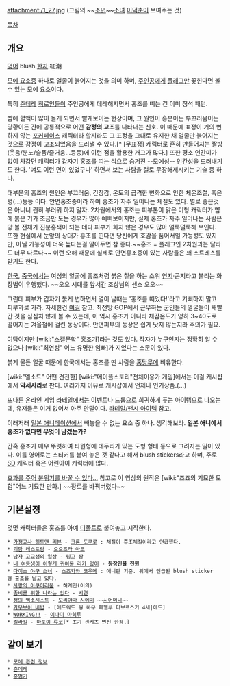 attachment:/1_27.jpg
(그림의 ~~[[소년]]~~[[소녀]] [[이덕춘]]이 보여주는 것)

[[목차]]

== 개요 ==
[[영어]] blush
[[한자]] 紅潮

[[모에 요소]]중 하나로 얼굴이 붉어지는 것을 의미 하며, [[주인공]]에게 [[플래그]]만 꽂힌다면 볼 수 있는 모에 요소이다. 

특히 [[츤데레]] [[히로인]]들이 주인공에게 데레해지면서 홍조를 띠는 건 이미 정석 패턴.

뺨에 혈액이 많이 돌게 되면서 빨개보이는 현상이며, 그 원인이 흥분이든 부끄러움이든 당황이든 간에 공통적으로 어떤 '''감정의 고조'''를 나타내는 신호. 이 때문에 표정이 거의 변하지 않는 [[포커페이스]] 캐릭터라 할지라도 그 표정을 그대로 유지한 채 얼굴만 붉어지는 것으로 감정이 고조되었음을 드러낼 수 있다.[* [무표정] 캐릭터로 흔히 만들어지는 짤방(웃음/분노/슬픔/즐거움...등등)에 이런 점을 활용한 개그가 많다.] 또한 평소 인간미가 없이 차갑던 캐릭터가 갑자기 홍조를 띠는 식으로 숨겨진 --모에성-- 인간성을 드러내기도 한다. '얘도 이런 면이 있었구나' 하면서 보는 사람을 절로 무장해제시키는 기술 중 하나.

대부분의 홍조의 원인은 부끄러움, 긴장감, 온도의 급격한 변화으로 인한 체온조절, 혹은 병(...)등등 이다. 안면홍조증이라 하여 홍조가 자주 일어나는 체질도 있다. 별로 좋은것은 아니니 괜히 부러워 하지 말자. 2차원에서의 홍조는 피부톤이 맑은 미형 캐릭터가 뺨에 붉은 기가 조금만 도는 경우가 많아 예뻐보이지만, 실제 홍조가 자주 일어나는 사람은 양 볼 전체가 진분홍색이 되는 데다 피부가 희지 않은 경우도 많아 얼룩덜룩해 보인다. 또한 현실에서 눈앞의 상대가 홍조를 띤다면 당신에게 호감을 품어서일 가능성도 있지만, 아닐 가능성이 더욱 높다는걸 알아두면 참 좋다.~~홍조 = 플래그인 2차원과는 달라도 너무 다르다~~ 이런 오해 때문에 실제로 안면홍조증이 있는 사람들은 꽤 스트레스를 받기도 한다.

[[한국]], [[중국]]에서는 여성의 얼굴에 홍조처럼 붉은 칠을 하는 소위 [[연지]]·곤지라고 불리는 화장법이 유행했다. ~~오오 시대를 앞서간 조상님의 센스 오오~~

그런데 피부가 갑자기 붉게 변하면서 열이 날때는 '홍조를 띠었다!'라고 기뻐하지 말고 피부과로 가라. 자세한건 [http://100.naver.com/100.nhn?docid=752936 여길] 참고.
최전방 GOP에서 근무하는 군인들의 얼굴들이 새빨간 것을 심심치 않게 볼 수 있는데, 이 역시 홍조가 아니라 체감온도가 영하 3~40도로 떨어지는 겨울철에 걸린 동상이다. 안면피부의 동상은 쉽게 낫지 않는지라 주의가 필요.

여담이지만 [wiki:"스갤문학" 홍조가]라는 것도 있다. 작자가 누구인지는 정확히 알 수 없으나 [wiki:"최연성" 어느 유명한 임빠]가 지었다는 소문이 있다.

붉게 물든 얼굴 때문에 한국에서는 홍조를 띤 사람을 [[홍당무]]에 비유한다. 

[wiki:"엘소드" 어떤 건전한] [wiki:"메이플스토리"전체이용가 게임]에서는 이걸 캐시샵에서 '''악세사리'''로 판다. 여러가지 이유로 캐시샵에서 언제나 인기상품.(…)

또다른 온라인 게임 [[라테일]]에서는 이벤트나 드롭으로 희귀하게 푸는 아이템으로 나오는데, 유저들은 이거 없어서 아주 안달이다. [[라테일/팬시 아이템]] 참고.

이래저래 [[일본 애니메이션]]에서 빼놓을 수 없는 요소 중 하나. 생각해보라. '''일본 애니에서 홍조가 없다면 무엇이 남겠는가?'''

간혹 홍조가 매우 뚜렷하여 타원형에 테두리가 있는 도형 형태 등으로 그려지는 일이 있다. 이를 영어로는 스티커를 붙여 놓은 것 같다고 해서 blush stickers라고 하며,  주로 [[SD]] 캐릭터 혹은 어린아이 캐릭터에 많다.

[http://serviceapi.nmv.naver.com/flash/convertIframeTag.nhn?vid=AB766573BB7C6AC10F24BB047ECAA7A97A3E&outKey=V12952f9c472054d41186757bd6f9e80411aa1c7255d2be5c242e757bd6f9e80411aa&width=720&height=438 효과를 주어 분위기를 바꿀 수 있다...] 참고로 이 영상의 원작은 [wiki:"죠죠의 기묘한 모험"어느 기묘한 만화.] ~~장르를 바꿔버렸다~~

== 기본설정 ==
몇몇 캐릭터들은 홍조를 아예 [[디폴트]]로 붙여놓고 시작한다.
 * [[가정교사 히트맨 리본]] - [[크롬 도쿠로]] : 체질이 홍조체질이라고 언급했다.
 * [[괴담 레스토랑]] - [[오오조라 아코]]
 * [[남자 고교생의 일상]] - 링고 짱
 * [[내 여동생이 이렇게 귀여울 리가 없어]] - '''등장인물 전원'''
 * [[다이쇼 야구 소녀]] - [[스즈카와 코우메]] : 애니판 기준. 위에서 언급된 blush sticker형 홍조를 달고 있다.
 * [[사랑의 아쿠아리움]] - 허계인(어의) 
 * [[좀비를 위한 나라는 없다]] - [[시연(좀비를 위한 나라는 없다)|시연]]
 * [[청의 엑소시스트]] - [[모리야마 시에미]] ~~[[시어머니]]~~
 * [[카우보이 비밥]] - [에드워드 웡 하우 페펠루 티브르스키 4세|에드]
 * [[WORKING!!]] - [[이나미 마히루]]
 * [[킬라킬]] - [[마토이 류코]][* 초기 센케츠 변신 한정.]
 
== 같이 보기 ==
 * [[모에 관련 정보]]
 * [[츤데레]]
 * [[홍범기]]
